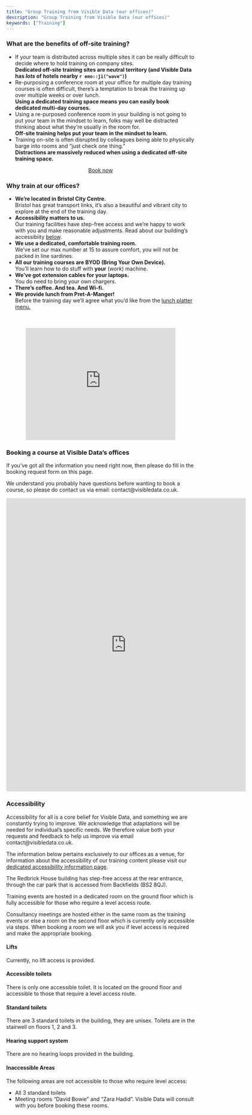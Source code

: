 ```yaml
---
title: "Group Training from Visible Data (our offices)"
description: "Group Training from Visible Data (our offices)"
keywords: ["Training"]
---
```


<h3>What are the benefits of off-site training?</h3>

<div class='row'>

<div class='col-lg-10'>

<ul>

<li>If your team is distributed across multiple sites it can be really difficult to decide where to hold training on company sites. 
<br>
<strong>Dedicated off-site training sites are neutral territory (and Visible Data has <i>lots</i> of hotels nearby `r emo::ji("wave")`)</strong></li>


<li>Re-purposing a conference room at your office for multiple day training courses is often difficult, there's a temptation to break the training up over multiple weeks or over lunch.
<br>
<strong>Using a dedicated training space means you can easily book dedicated multi-day courses.</strong></li>

<li>Using a re-purposed conference room in your building is not going to put your team in the mindset to learn, folks may well be distracted thinking about what they're usually in the room for.
<br>
<strong>Off-site training helps put your team in the mindset to learn.</strong></li>

<li>Training on-site is often disrupted by colleagues being able to physically barge into rooms and "just check one thing."
<br>
<strong>Distractions are massively reduced when using a dedicated off-site training space.</strong></li>

</ul>

</div>

<div class='col-lg-2'>
<p></p>
<center>
<a href="#booking-form" class="btn btn-success btn-block" role="button">Book now</a>
</center>
  
</div>

</div>


<div class='row'>

<div class='col-sm-7'>

<h3>Why train at our offices?</h3>

<ul>
<li>
**We're located in Bristol City Centre.** 
<br>
Bristol has great transport links, it's also a beautiful and vibrant city to explore at the end of the training day.</li>
<li>
**Accessibility matters to us.**
<br>
Our training facilities have step-free access and we're happy to work with you and make reasonable adjustments. Read about our building's accessibiity [below](#accessibility).</li>
<li>
**We use a dedicated, comfortable training room.**
<br>
We've set our max number at 15 to assure comfort, you will not be packed in line sardines.</li>
<li>
**All our training courses are BYOD (Bring Your Own Device).**
<br>
You'll learn how to do stuff with <strong>your</strong> (<i>work</i>) machine.</li>
<li>
**We've got extension cables for your laptops.**
<br>
You do need to bring your own chargers.</li>
<li>**There's coffee. And tea. And Wi-fi.**</li>
<li>**We provide lunch from Pret-A-Manger!**
<br>
Before the training day we'll agree what you'd like from the <a href='http://pret-files.azureedge.net/pretamanger-uk/Pret_Delivers/Delivery_Lunch_Menu.pdf' target='_blank'>lunch platter menu.</a>
</li>
</ul>

</div>

<div class='col-sm-5'>
<br>
<br>
<center>
<iframe src="https://www.google.com/maps/embed?pb=!1m18!1m12!1m3!1d2470.0480905256995!2d-1.2428787840199145!3d51.75044417967568!2m3!1f0!2f0!3f0!3m2!1i1024!2i768!4f13.1!3m3!1m2!1s0x48718e73c7fbcccd%3A0x7d42b497ec583bd2!2sRedbrick+House!5e0!3m2!1sen!2suk!4v1540294069847" width="400" height="300" frameborder="0" style="border:0" allowfullscreen></iframe>
</center>
</div>

</div>

### Booking a course at Visible Data's offices

<div class='row'>

<div class='col-md-6'>

If you've got all the information you need right now, then please do fill in the booking request form on this page.

We understand you probably have questions before wanting to book a course, so please do contact us via email: contact@visibledata.co.uk.

<!-- <center> -->
<!-- <iframe src="https://calendar.google.com/calendar/embed?showPrint=0&amp;showTabs=0&amp;showCalendars=0&amp;showTz=0&amp;mode=WEEK&amp;height=600&amp;wkst=2&amp;bgcolor=%23FFFFFF&amp;src=visibledata.co.uk_efsl7gt12rv29lms797atkh19k%40group.calendar.google.com&amp;color=%23A32929&amp;ctz=Europe%2FLondon" style="border:solid 1px #777" width="100%" height="600" frameborder="0" scrolling="no"></iframe> -->
<!-- </center> -->
<!--- Implement https://fullcalendar.io/docs/google-calendar -->

</div>

<div class='col-md-6' id="booking-form">

<iframe src="https://docs.google.com/forms/d/e/1FAIpQLSfNaKpBiPCN4nOWG2HPrAJIjXt2cOJlq1gSkJzeW8xC4u48Bw/viewform?embedded=true" width="640" height="784" frameborder="0" marginheight="0" marginwidth="0">Loading...</iframe>

</div>

</div>

### Accessibility {#accessibility}

Accessibility for all is a core belief for Visible Data, and something we are constantly trying to improve. We acknowledge that adaptations will be needed for individual's specific needs. We therefore value both your requests and feedback to help us improve via email contact@visibledata.co.uk.

The information below pertains exclusively to our offices as a venue, for information about the accessibility of our training content please visit our [dedicated accessibility information page](../accessibility).

The Redbrick House building has step-free access at the rear entrance, through the car park that is accessed from Backfields (BS2 8QJ).

Training events are hosted in a dedicated room on the ground floor which is fully accessible for those who require a level access route.

Consultancy meetings are hosted either in the same room as the training events or else a room on the second floor which is currently only accessible via steps. When booking a room we will ask you if level access is required and make the appropriate booking.

#### Lifts

Currently, no lift access is provided.

#### Accessible toilets

There is only one accessible toilet. It is located on the ground floor and accessible to those that require a level access route.

#### Standard toilets

There are 3 standard toilets in the building, they are unisex. Toilets are in the stairwell on floors 1, 2 and 3.

#### Hearing support system

There are no hearing loops provided in the building.

#### Inaccessible Areas

The following areas are not accessible to those who require level access:

- All 3 standard toilets
- Meeting rooms "David Bowie" and "Zara Hadid". Visible Data will consult with you before booking these rooms.






